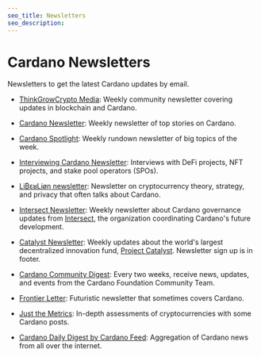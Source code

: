 ```yaml
---
seo_title: Newsletters
seo_description:
---
```


# Cardano Newsletters

Newsletters to get the latest Cardano updates by email.

- [ThinkGrowCrypto Media](https://tgcmedia.beehiiv.com/): Weekly community newsletter covering updates in blockchain and Cardano.

- [Cardano Newsletter](https://cardanonewsletter.com/): Weekly newsletter of top stories on Cardano.

- [Cardano Spotlight](https://cardanospot.io/landing): Weekly rundown newsletter of big topics of the week.

- [Interviewing Cardano Newsletter](https://medium.com/@patryk_karter): Interviews with DeFi projects, NFT projects, and stake pool operators (SPOs).

- [Li₿εʁLiøη newsletter](https://liberlion.medium.com/): Newsletter on cryptocurrency theory, strategy, and privacy that often talks about Cardano.

- [Intersect Newsletter](https://www.intersectmbo.org/news): Weekly newsletter about Cardano governance updates from [Intersect](https://www.intersectmbo.org/), the organization coordinating Cardano's future development.

- [Catalyst Newsletter](https://projectcatalyst.io/news): Weekly updates about the world's largest decentralized innovation fund, [Project Catalyst](https://projectcatalyst.io/). Newsletter sign up is in footer.

- [Cardano Community Digest](https://cardano.org/newsletter/): Every two weeks, receive news, updates, and events from the Cardano Foundation Community Team.

- [Frontier Letter](https://frontierletter.substack.com/): Futuristic newsletter that sometimes covers Cardano.

- [Just the Metrics](https://justthemetrics.beehiiv.com/): In-depth assessments of cryptocurrencies with some Cardano posts.

- [Cardano Daily Digest by Cardano Feed](https://cardano.beehiiv.com/): Aggregation of Cardano news from all over the internet.
